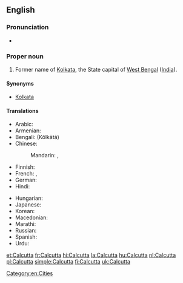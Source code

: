 ==English==

===Pronunciation===
* {{IPA|/kælˈkʌtə/|lang=en}}

===Proper noun===
{{en-proper noun}}

# Former name of [[Kolkata]], the State capital of [[West Bengal]] ([[India]]).

====Synonyms====
* [[Kolkata]]

====Translations====
{{trans-top|capital of West Bengal}}
* Arabic: {{t|ar|كالكوتا|f|tr=kalkuuta}}
* Armenian: {{t-|hy|Կալկաթա|tr=Kalkat’a}}
* Bengali: {{Beng|[[কলকাতা]]}} (Kôlkātā)
* Chinese:
*: Mandarin: {{t|cmn|加爾各答|sc=Hani}},  {{t|cmn|加尔各答|tr=Jiā'ěrgèdá|sc=Hani}}
* Finnish: {{t-|fi|Kolkata}}
* French: {{t+|fr|Calcutta|m}},  {{t-|fr|Kolkata|m}}
* German: {{t+|de|Kalkutta|n}}
* Hindi: {{t-|hi|कोलकाता|tr=Kolkātā|xs=Hindi}}
{{trans-mid}}
* Hungarian: {{t+|hu|Kalkutta}}
* Japanese: {{t|ja|カルカッタ|tr=Karukatta}}
* Korean: {{t|ko|캘커타|tr=Kaelkeota|sc=Hang}}
* Macedonian: {{t|mk|Калкута|f|tr=Kalkúta}}
* Marathi: {{qualifier|before renaming to Kolkata}} {{t|mr|कलकत्ता|tr=kalakattā|sc=Deva}}
* Russian: {{t|ru|Калькутта|f|tr=Kal’kútta}}
* Spanish: {{t+|es|Calcuta}}
* Urdu: {{t|ur|کلکتہ|tr=Kolkātā|xs=Urdu}}
{{trans-bottom}}

{{trans-see|Kolkata}}

{{sisterlinks|Kolkata}}

[[Category:en:Cities]]

[[et:Calcutta]]
[[fr:Calcutta]]
[[hi:Calcutta]]
[[la:Calcutta]]
[[hu:Calcutta]]
[[nl:Calcutta]]
[[pl:Calcutta]]
[[simple:Calcutta]]
[[fi:Calcutta]]
[[uk:Calcutta]]
